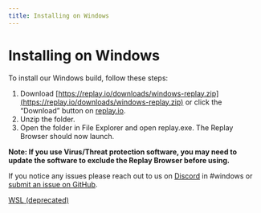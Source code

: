 ```yaml
---
title: Installing on Windows
---
```

# Installing on Windows

To install our Windows build, follow these steps:

1. Download [https://replay.io/downloads/windows-replay.zip](https://replay.io/downloads/windows-replay.zip) or click the “Download” button on [replay.io](https://replay.io).
2. Unzip the folder.
3. Open the folder in File Explorer and open replay.exe. The Replay Browser should now launch.

**Note: If you use Virus/Threat protection software, you may need to update the software to exclude the Replay Browser before using.**

If you notice any issues please reach out to us on [Discord](https://replay.io/discord) in #windows or [submit an issue on GitHub](https://github.com/replayio/gecko-dev/issues).

[WSL (deprecated)](/getting-started/bug-reports/installing-the-replay-browser/installing-on-windows/wsl-deprecated)
